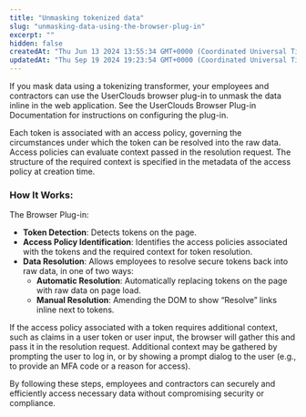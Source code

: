 ```yaml
---
title: "Unmasking tokenized data"
slug: "unmasking-data-using-the-browser-plug-in"
excerpt: ""
hidden: false
createdAt: "Thu Jun 13 2024 13:55:34 GMT+0000 (Coordinated Universal Time)"
updatedAt: "Thu Sep 19 2024 19:23:54 GMT+0000 (Coordinated Universal Time)"
---
```

If you mask data using a tokenizing transformer, your employees and contractors can use the UserClouds browser plug-in to unmask the data inline in the web application. See the UserClouds Browser Plug-in Documentation for instructions on configuring the plug-in.

Each token is associated with an access policy, governing the circumstances under which the token can be resolved into the raw data. Access policies can evaluate context passed in the resolution request. The structure of the required context is specified in the metadata of the access policy at creation time.

### How It Works:

The Browser Plug-in:

- **Token Detection**: Detects tokens on the page.
- **Access Policy Identification**: Identifies the access policies associated with the tokens and the required context for token resolution.
- **Data Resolution**: Allows employees to resolve secure tokens back into raw data, in one of two ways:
  - **Automatic Resolution**: Automatically replacing tokens on the page with raw data on page load.
  - **Manual Resolution**: Amending the DOM to show “Resolve” links inline next to tokens.

If the access policy associated with a token requires additional context, such as claims in a user token or user input, the browser will gather this and pass it in the resolution request. Additional context may be gathered by prompting the user to log in, or by showing a prompt dialog to the user (e.g., to provide an MFA code or a reason for access).

By following these steps, employees and contractors can securely and efficiently access necessary data without compromising security or compliance.
